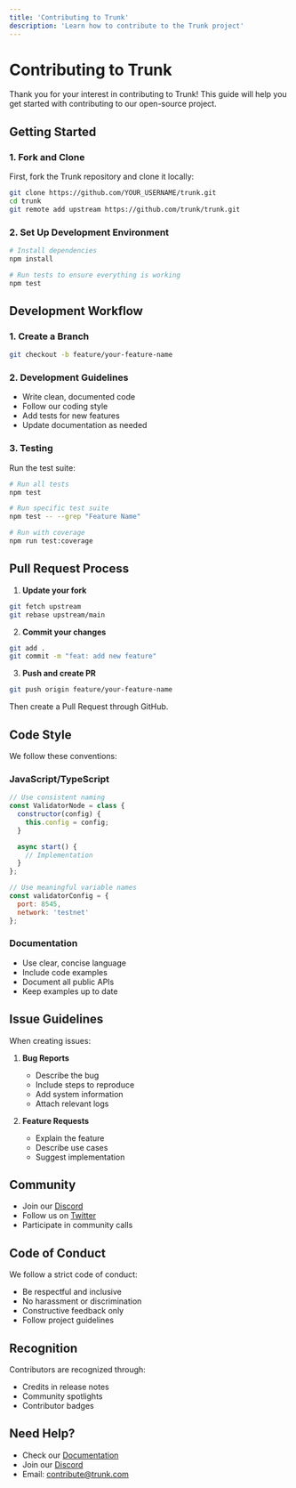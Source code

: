 ```yaml
---
title: 'Contributing to Trunk'
description: 'Learn how to contribute to the Trunk project'
---
```


# Contributing to Trunk

Thank you for your interest in contributing to Trunk! This guide will help you get started with contributing to our open-source project.

## Getting Started

### 1. Fork and Clone

First, fork the Trunk repository and clone it locally:

```bash
git clone https://github.com/YOUR_USERNAME/trunk.git
cd trunk
git remote add upstream https://github.com/trunk/trunk.git
```

### 2. Set Up Development Environment

```bash
# Install dependencies
npm install

# Run tests to ensure everything is working
npm test
```

## Development Workflow

### 1. Create a Branch

```bash
git checkout -b feature/your-feature-name
```

### 2. Development Guidelines

- Write clean, documented code
- Follow our coding style
- Add tests for new features
- Update documentation as needed

### 3. Testing

Run the test suite:
```bash
# Run all tests
npm test

# Run specific test suite
npm test -- --grep "Feature Name"

# Run with coverage
npm run test:coverage
```

## Pull Request Process

1. **Update your fork**
```bash
git fetch upstream
git rebase upstream/main
```

2. **Commit your changes**
```bash
git add .
git commit -m "feat: add new feature"
```

3. **Push and create PR**
```bash
git push origin feature/your-feature-name
```

Then create a Pull Request through GitHub.

## Code Style

We follow these conventions:

### JavaScript/TypeScript
```javascript
// Use consistent naming
const ValidatorNode = class {
  constructor(config) {
    this.config = config;
  }

  async start() {
    // Implementation
  }
};

// Use meaningful variable names
const validatorConfig = {
  port: 8545,
  network: 'testnet'
};
```

### Documentation
- Use clear, concise language
- Include code examples
- Document all public APIs
- Keep examples up to date

## Issue Guidelines

When creating issues:

1. **Bug Reports**
   - Describe the bug
   - Include steps to reproduce
   - Add system information
   - Attach relevant logs

2. **Feature Requests**
   - Explain the feature
   - Describe use cases
   - Suggest implementation

## Community

- Join our [Discord](https://discord.gg/trunk)
- Follow us on [Twitter](https://twitter.com/trunkprotocol)
- Participate in community calls

## Code of Conduct

We follow a strict code of conduct:

- Be respectful and inclusive
- No harassment or discrimination
- Constructive feedback only
- Follow project guidelines

## Recognition

Contributors are recognized through:
- Credits in release notes
- Community spotlights
- Contributor badges

## Need Help?

- Check our [Documentation](https://docs.trunk.com)
- Join our [Discord](https://discord.gg/trunk)
- Email: contribute@trunk.com